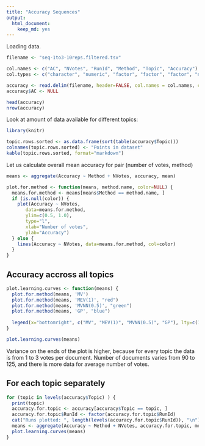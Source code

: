 ```yaml
---
title: "Accuracy Sequences"
output: 
  html_document: 
    keep_md: yes
---
```


Loading data.

```r

filename <- "seq-1to3-10reps.filtered.tsv"

col.names <- c("AC", "NVotes", "RunId", "Method", "Topic", "Accuracy")
col.types <- c("character", "numeric", "factor", "factor", "factor", "numeric")

accuracy <- read.delim(filename, header=FALSE, col.names = col.names, colClasses = col.types)
accuracy$AC <- NULL

head(accuracy)
nrow(accuracy)
```

Look at amount of data available for different topics:

```r
library(knitr)

topic.rows.sorted <- as.data.frame(sort(table(accuracy$Topic)))
colnames(topic.rows.sorted) <- "Points in dataset"
kable(topic.rows.sorted, format="markdown")

```

Let us calculate overall mean accuracy for pair (number of votes, method)

```r

means <- aggregate(Accuracy ~ Method + NVotes, accuracy, mean)

plot.for.method <- function(means, method.name, color=NULL) {
  means.for.method <- means[means$Method == method.name, ]
  if (is.null(color)) {
    plot(Accuracy ~ NVotes, 
       data=means.for.method, 
       ylim=c(0.5, 1.0),
       type="l",
       xlab="Number of votes",
       ylab="Accuracy")    
  } else {
    lines(Accuracy ~ NVotes, data=means.for.method, col=color)
  }
}

```

## Accuracy accross all topics

```r

plot.learning.curves <- function(means) {
  plot.for.method(means, 'MV')
  plot.for.method(means, 'MEV(1)', "red")
  plot.for.method(means, 'MVNN(0.5)', "green")
  plot.for.method(means, 'GP', "blue")
  
  legend(x="bottomright", c("MV", "MEV(1)", "MVNN(0.5)", "GP"), lty=c(1,1,1,1), col=c("black", "red", "green", "blue") )
}

plot.learning.curves(means)

```


Variance on the ends of the plot is higher, because for every topic the data is from 1 to 3 votes per document. Number of documents varies from 90 to 125, and there is more data for average number of votes.

## For each topic separately

```r

for (topic in levels(accuracy$Topic) ) {
  print(topic)
  accuracy.for.topic <- accuracy[accuracy$Topic == topic, ]
  accuracy.for.topic$RunId <- factor(accuracy.for.topic$RunId)
  cat("Runs plotted: ", length(levels(accuracy.for.topic$RunId)), "\n")
  means <- aggregate(Accuracy ~ Method + NVotes, accuracy.for.topic, mean)
  plot.learning.curves(means)
}

```